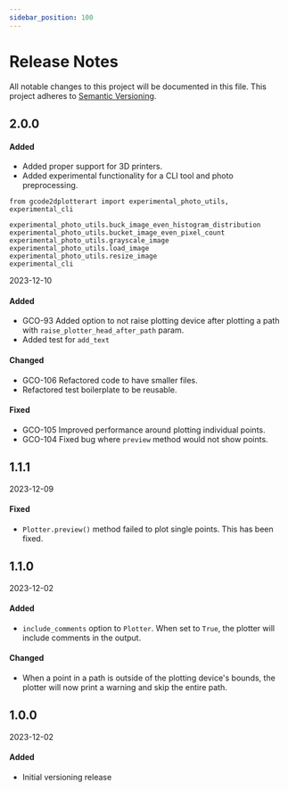 ```yaml
---
sidebar_position: 100
---
```

# Release Notes

All notable changes to this project will be documented in this file. This project adheres to [Semantic Versioning](https://semver.org/).

<!-- 

## X.X.X

YYYY-MM-DD

#### Added
-

#### Changed
-

#### Fixed
- 

 -->

## 

## 2.0.0

#### Added
- Added proper support for 3D printers.
- Added experimental functionality for a CLI tool and photo preprocessing.
```
from gcode2dplotterart import experimental_photo_utils, experimental_cli

experimental_photo_utils.buck_image_even_histogram_distribution
experimental_photo_utils.bucket_image_even_pixel_count
experimental_photo_utils.grayscale_image
experimental_photo_utils.load_image
experimental_photo_utils.resize_image
experimental_cli
```

2023-12-10

#### Added
- GCO-93 Added option to not raise plotting device after plotting a path with `raise_plotter_head_after_path` param.
- Added test for `add_text`

#### Changed
- GCO-106 Refactored code to have smaller files.
- Refactored test boilerplate to be reusable. 

#### Fixed
- GCO-105 Improved performance around plotting individual points.
- GCO-104 Fixed bug where `preview` method would not show points.


## 1.1.1

2023-12-09

#### Fixed
- `Plotter.preview()` method failed to plot single points. This has been fixed.

## 1.1.0

2023-12-02

#### Added
- `include_comments` option to `Plotter`. When set to `True`, the plotter will include comments in the output.

#### Changed
- When a point in a path is outside of the plotting device's bounds, the plotter will now print a warning and skip the entire path.

## 1.0.0

2023-12-02

#### Added
- Initial versioning release
